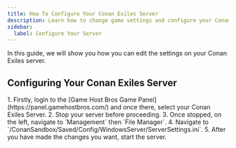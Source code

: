 ```yaml
---
title: How To Configure Your Conan Exiles Server
description: Learn how to change game settings and configure your Conan Exiles server
sidebar:
  label: Configure Your Server
---
```


In this guide, we will show you how you can edit the settings on your Conan Exiles server.

## Configuring Your Conan Exiles Server

<Steps>
1. Firstly, login to the [Game Host Bros Game Panel](https://panel.gamehostbros.com/) and once there, select your Conan Exiles Server.
2. Stop your server before proceeding.
3. Once stopped, on the left, navigate to `Management` then `File Manager`.
4. Navigate to `/ConanSandbox/Saved/Config/WindowsServer/ServerSettings.ini`.
5. After you have made the changes you want, start the server. 
</Steps>